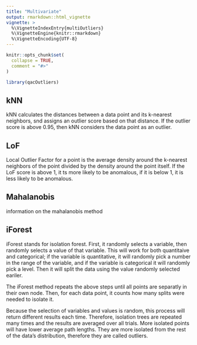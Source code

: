 ```yaml
---
title: "Multivariate"
output: rmarkdown::html_vignette
vignette: >
  %\VignetteIndexEntry{multiOutliers}
  %\VignetteEngine{knitr::rmarkdown}
  %\VignetteEncoding{UTF-8}
---
```


```r
knitr::opts_chunk$set(
  collapse = TRUE,
  comment = "#>"
)
```

```r
library(qacOutliers)
```

## kNN

kNN calculates the distances between a data point and its k-nearest neighbors,
snd assigns an outlier score based on that distance. If the outlier score is 
above 0.95, then kNN considers the data point as an outlier.

## LoF

Local Outlier Factor for a point is the average density around the k-nearest 
neighbors of the point divided by the density around the point itself. If the 
LoF score is above 1, it ts more likely to be anomalous, if it is below 1, it 
is less likely to be anomalous.

## Mahalanobis 

information on the mahalanobis method 

## iForest 

iForest stands for isolation forest. First, it randomly selects a variable, then randomly selects a value of that variable. This will work for both quantitaive and categorical; if the variable is quantitative, it will randomly pick a number in the range of the variable, and if the variable is categorical it will randomly pick a level. Then it will split the data using the value randomly selected eariler. 

The iForest method repeats the above steps until all points are separatly in their own node. Then, for each data point, it counts how many splits were needed to isolate it. 

Because the selection of variables and values is random, this process will return different results each time. Therefore, isolation trees are repeated many times and the results are averaged over all trials. More isolated points will have lower average path lengths. They are more isolated from the rest of the data's distribution, therefore they are called outliers. 



